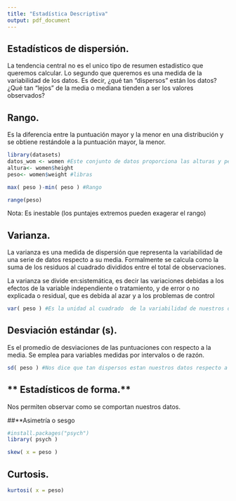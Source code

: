 ---
title: "Estadística Descriptiva"
output: pdf_document
---
## **Estadísticos de dispersión.**

La tendencia central no es el unico tipo de resumen estadistico que queremos calcular. Lo segundo que queremos es una medida de la variabilidad de los datos. Es decir, ¿qué tan "dispersos" están los datos? ¿Qué tan "lejos" de la media o
mediana tienden a ser los valores observados?

## **Rango.** 
Es la diferencia entre la puntuación mayor y la menor en una distribución y se
obtiene restándole a la puntuación mayor, la menor.
```{r}
library(datasets)
datos_wom <- women #Este conjunto de datos proporciona las alturas y pesos promedio de las mujeres estadounidenses de 30 a 39 años.
altura<- women$height
peso<- women$weight #libras
```
```{r}
max( peso )-min( peso ) #Rango

range(peso)

```

Nota: Es inestable (los puntajes extremos pueden exagerar el rango)


## **Varianza.**
La varianza es una medida de dispersión que representa la variabilidad de una serie de datos respecto a su media. Formalmente se calcula como la suma de los residuos al cuadrado divididos entre el total de observaciones. 

La varianza se divide en:sistemática, es decir las variaciones debidas a los efectos de la variable independiente o tratamiento, y de error o no explicada o residual, que es debida al azar y a los problemas de control 

```{r}
var( peso ) #Es la unidad al cuadrado  de la variabilidad de nuestros datos respecto a la media  

```

## **Desviación estándar (s).** 
Es el promedio de desviaciones de las puntuaciones con respecto a la media. Se emplea para variables medidas por intervalos o de razón. 

```{r}
sd( peso ) #Nos dice que tan dispersos estan nuestros datos respecto a la media  

```
## ** Estadísticos de forma.**
Nos permiten observar como se comportan nuestros datos.

##**Asimetría o sesgo 
```{r}
#install.packages("psych")
library( psych )

skew( x = peso )
```

## **Curtosis.**
```{r}
kurtosi( x = peso)
```




